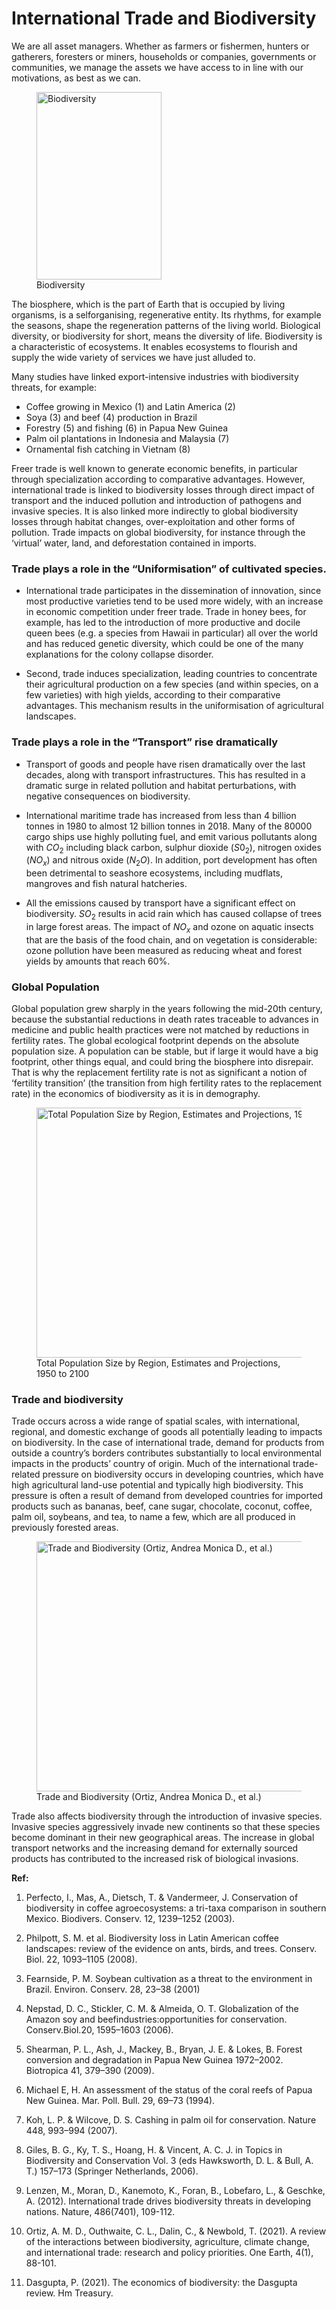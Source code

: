 # International Trade and Biodiversity

We are all asset managers. Whether as farmers or fishermen, hunters or gatherers, foresters or miners, households or companies, governments or communities, we manage the assets we have access to in line with our motivations, as best as we can.

![Biodiversity](figures/L15/L15_1.jpeg){width="200" height="300"}

The biosphere, which is the part of Earth that is occupied by living organisms, is a selforganising, regenerative entity. Its rhythms, for example the seasons, shape the regeneration patterns of the living world. Biological diversity, or biodiversity for short, means the diversity of life. Biodiversity is a characteristic of ecosystems. It enables ecosystems to flourish and supply the wide variety of services we have just alluded to.

Many studies have linked export-intensive industries with biodiversity threats, for example:

-   Coffee growing in Mexico (1) and Latin America (2)
-   Soya (3) and beef (4) production in Brazil
-   Forestry (5) and fishing (6) in Papua New Guinea
-   Palm oil plantations in Indonesia and Malaysia (7)
-   Ornamental fish catching in Vietnam (8)

Freer trade is well known to generate economic benefits, in particular through specialization according to comparative advantages. However, international trade is linked to biodiversity losses through direct impact of transport and the induced pollution and introduction of pathogens and invasive species. It is also linked more indirectly to global biodiversity losses through habitat changes, over-exploitation and other forms of pollution. Trade impacts on global biodiversity, for instance through the 'virtual' water, land, and deforestation contained in imports.

### Trade plays a role in the "Uniformisation" of cultivated species.

-   International trade participates in the dissemination of innovation, since most productive varieties tend to be used more widely, with an increase in economic competition under freer trade. Trade in honey bees, for example, has led to the introduction of more productive and docile queen bees (e.g. a species from Hawaii in particular) all over the world and has reduced genetic diversity, which could be one of the many explanations for the colony collapse disorder.

-   Second, trade induces specialization, leading countries to concentrate their agricultural production on a few species (and within species, on a few varieties) with high yields, according to their comparative advantages. This mechanism results in the uniformisation of agricultural landscapes.

### Trade plays a role in the "Transport" rise dramatically

-   Transport of goods and people have risen dramatically over the last decades, along with transport infrastructures. This has resulted in a dramatic surge in related pollution and habitat perturbations, with negative consequences on biodiversity.

-   International maritime trade has increased from less than 4 billion tonnes in 1980 to almost 12 billion tonnes in 2018. Many of the 80000 cargo ships use highly polluting fuel, and emit various pollutants along with $CO_2$ including black carbon, sulphur dioxide ($S0_2$), nitrogen oxides ($NO_x$) and nitrous oxide ($N_2O$). In addition, port development has often been detrimental to seashore ecosystems, including mudflats, mangroves and fish natural hatcheries.

-   All the emissions caused by transport have a significant effect on biodiversity. $SO_2$ results in acid rain which has caused collapse of trees in large forest areas. The impact of $NO_x$ and ozone on aquatic insects that are the basis of the food chain, and on vegetation is considerable: ozone pollution have been measured as reducing wheat and forest yields by amounts that reach 60%.

### Global Population

Global population grew sharply in the years following the mid-20th century, because the substantial reductions in death rates traceable to advances in medicine and public health practices were not matched by reductions in fertility rates. The global ecological footprint depends on the absolute population size. A population can be stable, but if large it would have a big footprint, other things equal, and could bring the biosphere into disrepair. That is why the replacement fertility rate is not as significant a notion of 'fertility transition' (the transition from high fertility rates to the replacement rate) in the economics of biodiversity as it is in demography.

![Total Population Size by Region, Estimates and Projections, 1950 to 2100](figures/L15/L15_2.png){width="500" height="400"}

### Trade and biodiversity

Trade occurs across a wide range of spatial scales, with international, regional, and domestic exchange of goods all potentially leading to impacts on biodiversity. In the case of international trade, demand for products from outside a country's borders contributes substantially to local environmental impacts in the products' country of origin. Much of the international trade-related pressure on biodiversity occurs in developing countries, which have high agricultural land-use potential and typically high biodiversity. This pressure is often a result of demand from developed countries for imported products such as bananas, beef, cane sugar, chocolate, coconut, coffee, palm oil, soybeans, and tea, to name a few, which are all produced in previously forested areas.

![Trade and Biodiversity (Ortiz, Andrea Monica D., et al.)](figures/L15/L15_3.jpg){width="500" height="400"}

Trade also affects biodiversity through the introduction of invasive species. Invasive species aggressively invade new continents so that these species become dominant in their new geographical areas. The increase in global transport networks and the increasing demand for externally sourced products has contributed to the increased risk of biological invasions.

**Ref:**

1.  Perfecto, I., Mas, A., Dietsch, T. & Vandermeer, J. Conservation of biodiversity in coffee agroecosystems: a tri-taxa comparison in southern Mexico. Biodivers. Conserv. 12, 1239--1252 (2003).

2.  Philpott, S. M. et al. Biodiversity loss in Latin American coffee landscapes: review of the evidence on ants, birds, and trees. Conserv. Biol. 22, 1093--1105 (2008).

3.  Fearnside, P. M. Soybean cultivation as a threat to the environment in Brazil. Environ. Conserv. 28, 23--38 (2001)

4.  Nepstad, D. C., Stickler, C. M. & Almeida, O. T. Globalization of the Amazon soy and beefindustries:opportunities for conservation. Conserv.Biol.20, 1595--1603 (2006).

5.  Shearman, P. L., Ash, J., Mackey, B., Bryan, J. E. & Lokes, B. Forest conversion and degradation in Papua New Guinea 1972--2002. Biotropica 41, 379--390 (2009).

6.  Michael E, H. An assessment of the status of the coral reefs of Papua New Guinea. Mar. Poll. Bull. 29, 69--73 (1994).

7.  Koh, L. P. & Wilcove, D. S. Cashing in palm oil for conservation. Nature 448, 993--994 (2007).

8.  Giles, B. G., Ky, T. S., Hoang, H. & Vincent, A. C. J. in Topics in Biodiversity and Conservation Vol. 3 (eds Hawksworth, D. L. & Bull, A. T.) 157--173 (Springer Netherlands, 2006).

9.  Lenzen, M., Moran, D., Kanemoto, K., Foran, B., Lobefaro, L., & Geschke, A. (2012). International trade drives biodiversity threats in developing nations. Nature, 486(7401), 109-112.

10. Ortiz, A. M. D., Outhwaite, C. L., Dalin, C., & Newbold, T. (2021). A review of the interactions between biodiversity, agriculture, climate change, and international trade: research and policy priorities. One Earth, 4(1), 88-101.

11. Dasgupta, P. (2021). The economics of biodiversity: the Dasgupta review. Hm Treasury.
